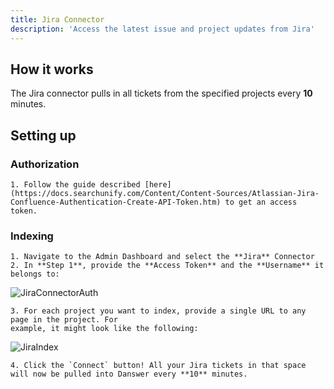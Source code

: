 ```yaml
---
title: Jira Connector
description: 'Access the latest issue and project updates from Jira'
---
```


## How it works
The Jira connector pulls in all tickets from the specified projects every **10** minutes. 

## Setting up
### Authorization
    1. Follow the guide described [here](https://docs.searchunify.com/Content/Content-Sources/Atlassian-Jira-Confluence-Authentication-Create-API-Token.htm) to get an access token.

### Indexing
    1. Navigate to the Admin Dashboard and select the **Jira** Connector
    2. In **Step 1**, provide the **Access Token** and the **Username** it belongs to:

![JiraConnectorAuth](/images/connectors/jira/JiraAuth.png)

    3. For each project you want to index, provide a single URL to any page in the project. For
    example, it might look like the following:

![JiraIndex](/images/connectors/jira/JiraIndex.png)

    4. Click the `Connect` button! All your Jira tickets in that space will now be pulled into Danswer every **10** minutes.